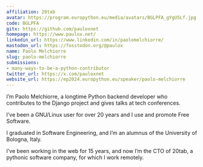 ```yaml
---
affiliation: 20tab
avatar: https://program.europython.eu/media/avatars/BGLPFA_gYgU5Lf.jpg
code: BGLPFA
gitx: https://github.com/pauloxnet
homepage: https://www.paulox.net/
linkedin_url: https://www.linkedin.com/in/paolomelchiorre/
mastodon_url: https://fosstodon.org/@paulox
name: Paolo Melchiorre
slug: paolo-melchiorre
submissions:
- many-ways-to-be-a-python-contributor
twitter_url: https://x.com/pauloxnet
website_url: https://ep2024.europython.eu/speaker/paolo-melchiorre
---
```


I’m Paolo Melchiorre, a longtime Python backend developer who contributes to the Django project and gives talks at tech conferences.

I’ve been a GNU/Linux user for over 20 years and I use and promote Free Software.

I graduated in Software Engineering, and I’m an alumnus of the University of Bologna, Italy.

I’ve been working in the web for 15 years, and now I’m the CTO of 20tab, a pythonic software company, for which I work remotely.
